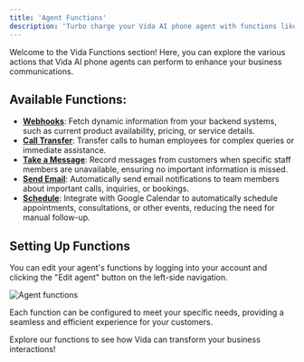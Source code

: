 ```yaml
---
title: 'Agent Functions'
description: 'Turbo charge your Vida AI phone agent with functions like webhooks, scheduling, call transfer, and more.'
---
```


Welcome to the Vida Functions section! Here, you can explore the various actions that Vida AI phone agents can perform to enhance your business communications.

## Available Functions:
- **[Webhooks](/functions/webhooks)**: Fetch dynamic information from your backend systems, such as current product availability, pricing, or service details.
- **[Call Transfer](/functions/call-transfer)**: Transfer calls to human employees for complex queries or immediate assistance.
- **[Take a Message](/functions/take-message)**: Record messages from customers when specific staff members are unavailable, ensuring no important information is missed.
- **[Send Email](/functions/send-email)**: Automatically send email notifications to team members about important calls, inquiries, or bookings.
- **[Schedule](/functions/schedule)**: Integrate with Google Calendar to automatically schedule appointments, consultations, or other events, reducing the need for manual follow-up.

## Setting Up Functions

You can edit your agent's functions by logging into your account and clicking the "Edit agent" button on the left-side navigation.

![Agent functions](https://vidapublic.s3.us-east-2.amazonaws.com/vida-edit-agent-functions.png "Agent functions")

Each function can be configured to meet your specific needs, providing a seamless and efficient experience for your customers.

Explore our functions to see how Vida can transform your business interactions!
